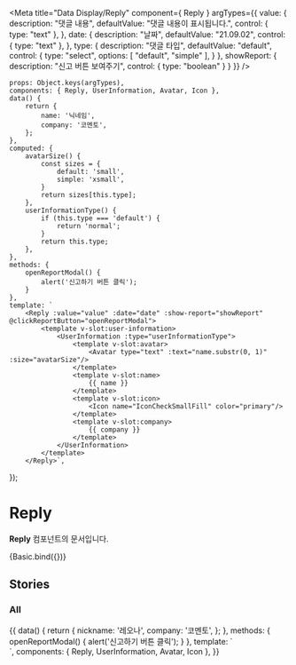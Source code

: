 
<Meta
    title="Data Display/Reply"
    component={ Reply }
    argTypes={{
        value: {
            description: "댓글 내용",
            defaultValue: "댓글 내용이 표시됩니다.",
            control: { type: "text" },
        },
        date: {
            description: "날짜",
            defaultValue: "21.09.02",
            control: { type: "text" },
        },
        type: {
            description: "댓글 타입",
            defaultValue: "default",
            control: {
                type: "select",
                options: [
                    "default",
                    "simple"
                ],
            }
        },
        showReport: {
            description: "신고 버튼 보여주기",
            control: {
                type: "boolean"
            }
        }
    }}
/>

    props: Object.keys(argTypes),
    components: { Reply, UserInformation, Avatar, Icon },
    data() {
        return {
            name: '닉네임',
            company: '코멘토',
        };
    },
    computed: {
        avatarSize() {
            const sizes = {
                default: 'small',
                simple: 'xsmall',
            }
            return sizes[this.type];
        },
        userInformationType() {
            if (this.type === 'default') {
                return 'normal';
            }
            return this.type;
        },
    },
    methods: {
        openReportModal() {
            alert('신고하기 버튼 클릭');
        }
    },
    template: `
        <Reply :value="value" :date="date" :show-report="showReport" @clickReportButton="openReportModal">
            <template v-slot:user-information>
                <UserInformation :type="userInformationType">
                    <template v-slot:avatar>
                        <Avatar type="text" :text="name.substr(0, 1)" :size="avatarSize"/>
                    </template>
                    <template v-slot:name>
                        {{ name }}
                    </template>
                    <template v-slot:icon>
                        <Icon name="IconCheckSmallFill" color="primary"/>
                    </template>
                    <template v-slot:company>
                        {{ company }}
                    </template>
                </UserInformation>
            </template>
        </Reply>`,
});

# Reply

**Reply** 컴포넌트의 문서입니다.

<Story name="Basic" height="100px">
    {Basic.bind({})}
</Story>

<ArgsTable story="Basic" />


## Stories
### All
<Canvas>
    <Story name="All" height="100px">
        {{
            data() {
                return {
                    nickname: '레오나',
                    company: '코멘토',
                };
            },
            methods: {
                openReportModal() {
                    alert('신고하기 버튼 클릭');
                }
            },
            template: `
                <div>
                    <Reply value="댓글 내용이 표시됩니다." date="21.09.02" @clickReportButton="openReportModal">
                        <template v-slot:user-information>
                            <UserInformation type="normal">
                                <template v-slot:avatar>
                                    <Avatar type="text" :text="nickname.substr(0, 1)" size="small"/>
                                </template>
                                <template v-slot:name>
                                    {{ nickname }}
                                </template>
                                <template v-slot:icon>
                                    <Icon name="IconCheckSmallFill" color="primary"/>
                                </template>
                                <template v-slot:company>
                                    {{ company }}
                                </template>
                            </UserInformation>
                        </template>
                    </Reply>
                    <Reply value="댓글 내용이 표시됩니다." date="21.09.02">
                        <template v-slot:user-information>
                            <UserInformation type="simple">
                                <template v-slot:avatar>
                                    <Avatar type="text" :text="nickname.substr(0, 1)" size="xsmall"/>
                                </template>
                                <template v-slot:name>
                                    {{ nickname }}
                                </template>
                                <template v-slot:icon>
                                    <Icon name="IconCheckSmallFill" color="primary"/>
                                </template>
                                <template v-slot:company>
                                    {{ company }}
                                </template>
                            </UserInformation>
                        </template>
                    </Reply>
                </div>
            `,
            components: { Reply, UserInformation, Avatar, Icon },
        }}
    </Story>
</Canvas>

